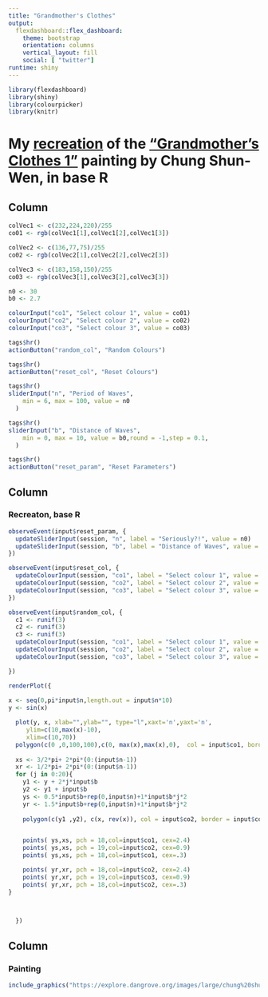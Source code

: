 ---
title: "Grandmother's Clothes"
output: 
  flexdashboard::flex_dashboard:
    theme: bootstrap
    orientation: columns
    vertical_layout: fill
    social: [ "twitter"]
runtime: shiny
---

```{r setup, include=FALSE}
library(flexdashboard)
library(shiny)
library(colourpicker)
library(knitr)

```



My [recreation](https://twitter.com/kelsey_chalmers/status/1430875667793682432) of the ["Grandmother's Clothes 1"](https://explore.dangrove.org/objects/1185) painting by Chung Shun-Wen, in base R
=====================================     

Column {.sidebar}
-----------------------------------------------------------------------

```{r}
colVec1 <- c(232,224,220)/255
co01 <- rgb(colVec1[1],colVec1[2],colVec1[3])

colVec2 <- c(136,77,75)/255
co02 <- rgb(colVec2[1],colVec2[2],colVec2[3])

colVec3 <- c(183,158,150)/255
co03 <- rgb(colVec3[1],colVec3[2],colVec3[3])

n0 <- 30
b0 <- 2.7

colourInput("co1", "Select colour 1", value = co01)
colourInput("co2", "Select colour 2", value = co02)
colourInput("co3", "Select colour 3", value = co03)

tags$hr()
actionButton("random_col", "Random Colours")

tags$hr()
actionButton("reset_col", "Reset Colours")

tags$hr()
sliderInput("n", "Period of Waves",
    min = 6, max = 100, value = n0
  )

tags$hr()
sliderInput("b", "Distance of Waves",
    min = 0, max = 10, value = b0,round = -1,step = 0.1,
  )

tags$hr()
actionButton("reset_param", "Reset Parameters")

```


Column{data-width=350}
-----------------------------------------------------------------------

### Recreaton, base R
    
```{r}


observeEvent(input$reset_param, {
  updateSliderInput(session, "n", label = "Seriously?!", value = n0)
  updateSliderInput(session, "b", label = "Distance of Waves", value = b0)
})

observeEvent(input$reset_col, {
  updateColourInput(session, "co1", label = "Select colour 1", value = co01)
  updateColourInput(session, "co2", label = "Select colour 2", value = co02)
  updateColourInput(session, "co3", label = "Select colour 3", value = co03)
})

observeEvent(input$random_col, {
  c1 <- runif(3)
  c2 <- runif(3)
  c3 <- runif(3)
  updateColourInput(session, "co1", label = "Select colour 1", value = rgb(c1[1],c1[2],c1[3]))
  updateColourInput(session, "co2", label = "Select colour 2", value = rgb(c2[1],c2[2],c2[3]))
  updateColourInput(session, "co3", label = "Select colour 3", value = rgb(c3[1],c3[2],c3[3]))

})

renderPlot({
  
x <- seq(0,pi*input$n,length.out = input$n*10)
y <- sin(x)

  plot(y, x, xlab="",ylab="", type="l",xaxt='n',yaxt='n',
     ylim=c(10,max(x)-10),
     xlim=c(10,70))
  polygon(c(0 ,0,100,100),c(0, max(x),max(x),0),  col = input$co1, border = input$co1,lwd = 0.05 )      
  
  xs <- 3/2*pi+ 2*pi*(0:(input$n-1))
  xr <- 1/2*pi+ 2*pi*(0:(input$n-1))
  for (j in 0:20){
    y1 <- y + 2*j*input$b
    y2 <- y1 + input$b
    ys <- 0.5*input$b+rep(0,input$n)+1*input$b*j*2
    yr <- 1.5*input$b+rep(0,input$n)+1*input$b*j*2
    
    polygon(c(y1 ,y2), c(x, rev(x)), col = input$co2, border = input$co2,lwd = 0.05 )


    points( ys,xs, pch = 18,col=input$co1, cex=2.4)
    points( ys,xs, pch = 19,col=input$co2, cex=0.9)
    points( ys,xs, pch = 18,col=input$co1, cex=.3)

    points( yr,xr, pch = 18,col=input$co2, cex=2.4)
    points( yr,xr, pch = 19,col=input$co3, cex=0.9)
    points( yr,xr, pch = 18,col=input$co2, cex=.3)
}


    
  })

```

<!-- Painting -->
<!-- =====================================      -->

Column{data-width=350}
-----------------------------------------------------------------------
### Painting

```{r, fig.width=10, fig.height=10} 

include_graphics("https://explore.dangrove.org/images/large/chung%20shun-wen/website/2013.248_chung%20shun-wen_grandmother's%20clothes%201_2008.jpg", dpi=25)
```